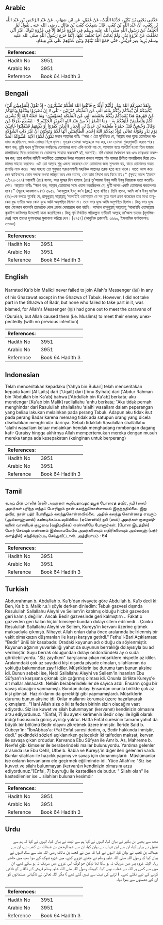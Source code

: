 ## Arabic


<div dir="rtl" lang="ar" style={{fontSize:'larger',backgroundColor:'#f8f9fa',padding:20}}>
حَدَّثَنِي يَحْيَى بْنُ بُكَيْرٍ، حَدَّثَنَا اللَّيْثُ، عَنْ عُقَيْلٍ، عَنِ ابْنِ شِهَابٍ، عَنْ عَبْدِ الرَّحْمَنِ بْنِ عَبْدِ اللَّهِ بْنِ كَعْبٍ، أَنَّ عَبْدَ اللَّهِ بْنَ كَعْبٍ، قَالَ سَمِعْتُ كَعْبَ بْنَ مَالِكٍ ـ رضى الله عنه ـ يَقُولُ لَمْ أَتَخَلَّفْ عَنْ رَسُولِ اللَّهِ صلى الله عليه وسلم فِي غَزْوَةٍ غَزَاهَا إِلاَّ فِي غَزْوَةِ تَبُوكَ، غَيْرَ أَنِّي تَخَلَّفْتُ عَنْ غَزْوَةِ بَدْرٍ، وَلَمْ يُعَاتَبْ أَحَدٌ تَخَلَّفَ عَنْهَا، إِنَّمَا خَرَجَ رَسُولُ اللَّهِ صلى الله عليه وسلم يُرِيدُ عِيرَ قُرَيْشٍ، حَتَّى جَمَعَ اللَّهُ بَيْنَهُمْ وَبَيْنَ عَدُوِّهِمْ عَلَى غَيْرِ مِيعَادٍ‏.‏
</div>
<div style={{backgroundColor:'#f8f9fa',padding:20, marginBottom: 10}}><table> <thead> <tr> <th>References:</th> <th></th> </tr> </thead> <tbody><tr><td>Hadith No</td><td>3951</td></tr><tr><td>Arabic No</td><td>3951</td></tr><tr><td>Reference</td><td>Book 64 Hadith 3</td></tr></tbody></table></div>

## Bengali


<div dir="ltr" lang="bn" style={{fontSize:'larger',backgroundColor:'#f8f9fa',padding:20}}>
(وَلَقَدْ نَصَرَكُمُ اللهُ بِبَدْرٍ وَّأَنْتُمْ أَذِلَّةٌ ج فَاتَّقُوا اللهَ لَعَلَّكُمْ تَشْكُرُوْنَ - إِذْ تَقُوْلُ لِلْمُؤْمِنِيْنَ أَلَنْ يَّكْفِيَكُمْ أَنْ يُّمِدَّكُمْ رَبُّكُمْ بِثَلٰثَةِ اٰلٰفٍ مِّنَ الْمَلٰٓئِكَةِ مُنْزَلِيْنَ - بَلٰٓى لا إِنْ تَصْبِرُوْا وَتَتَّقُوْا وَيَأْتُوْكُمْ مِّنْ فَوْرِهِمْ هٰذَا يُمْدِدْكُمْ رَبُّكُمْ بِخَمْسَةِ اٰلٰفٍ مِّنَ الْمَلٰٓئِكَةِ مُسَوِّمِيْنَ- وَمَا جَعَلَهُ اللهُ إِلَّا بُشْرٰى لَكُمْ وَلِتَطْمَئِنَّ قُلُوْبُكُمْ بِهٰ - وَمَا النَّصْرُ إِلَّا مِنْ عِنْدِ اللهِ الْعَزِيْزِ الْحَكِيْمِ لا - لِيَقْطَعَ طَرَفًا مِّنَ الَّذِيْنَ كَفَرُوْآ أَوْ يَكْبِتَهُمْ فَيَنْقَلِبُوْا خَآئِبِيْنَ) وَقَالَ وَحْشِيٌّ قَتَلَ حَمْزَةُ طُعَيْمَةَ بْنَ عَدِيِّ بْنِ الْخِيَارِ يَوْمَ بَدْرٍ وَقَوْلُهُ تَعَالَى (وَإِذْ يَعِدُكُمُ اللهُ إِحْدَى الطَّآئِفَتَيْنِ أَنَّهَا لَكُمْ وَتَوَدُّوْنَ أَنَّ غَيْرَ ذَاتِ الشَّوْكَةِ تَكُوْنُ لَكُمْ) الآيَةَ الشَّوْكَةُ الْحَدُّ মহান আল্লাহর বাণীঃ ‘‘আর এ তো সুনিশ্চিত যে, আল্লাহ বদর যুদ্ধে তোমাদের সাহায্য করেছিলেন, অথচ তোমরা ছিলে দুর্বল। সুতরাং তোমরা আল্লাহকে ভয় কর, যেন তোমরা শুকরগুজারী করতে পার। স্মরণ কর, তুমি যখন মু’মিনদের বলছিলেঃ তোমাদের জন্য একি যথেষ্ট নয় যে, আসমান হতে অবতীর্ণ হওয়া তিন হাজার মালায়িকাহ দিয়ে তোমাদের রব তোমাদের সাহায্য করবেন? হ্যাঁ, অবশ্যই। যদি তোমরা ধৈর্যধারণ কর এবং তাক্ওয়া অবলম্বন কর; তবে কাফির বাহিনী অতর্কিতে তোমাদের উপর আক্রমণ করলে আল্লাহ পাঁচ হাজার চিহ্নিত মালায়িকাহ দিয়ে তোমাদের সাহায্য করবেন। এটা তো আল্লাহ শুধু এজন্য করেছেন যেন তোমাদের জন্য সুসংবাদ হয়, যাতে তোমাদের অন্তর প্রশান্তি লাভ করে। আর সাহায্য তো শুধুমাত্র পরাক্রমশালী মহাবিজ্ঞ আল্লাহর তরফ হতে হয়ে থাকে। যাতে ধ্বংস করে দেন কাফিরদের কোন দলকে অথবা লাঞ্ছিত করে দেন তাদের, যেন তারা নিরাশ হয়ে ফিরে যায়।’’ (সূরাহ আলে ‘ইমরান ৩/১২৩-১২৭) ওয়াহশী (রাঃ) বলেন, বদর যুদ্ধের দিন হাম্যাহ (রাঃ) তু’আয়মা ইবনু আদী ইবনু খিয়ারকে হত্যা করেছিলেন। আল্লাহর বাণীঃ ‘‘স্মরণ কর, আল্লাহ্ তোমাদের সঙ্গে ওয়াদা করেছিলেন যে, দু’টি দলের একটি তোমাদের করতলগত হবে।’’ (সূরাহ আনফাল ৮/৭) ৩৯৫১. ‘আবদুল্লাহ ইবনু কা‘ব (রহ.) হতে বর্ণিত। তিনি বলেন, আমি কা‘ব ইবনু মালিক (রাঃ)-কে বলতে শুনেছি যে, রাসূলুল্লাহ্ সাল্লাল্লাহু ‘আলাইহি ওয়াসাল্লাম যে সব যুদ্ধে অংশ গ্রহণ করেছেন তার মধ্যে তাবূকের যুদ্ধ ব্যতীত অন্য কোন যুদ্ধে আমি অনুপস্থিত ছিলাম না। তবে বদর যুদ্ধে আমি অনুপস্থিত ছিলাম। কিন্তু বদর যুদ্ধে যারা যোগদান করেননি তাদেরকে কোন প্রকার দোষারোপ করা হয়নি। আসলে রাসূলুল্লাহ্ সাল্লাল্লাহু ‘আলাইহি ওয়াসাল্লাম কুরাইশ কাফিলার উদ্দেশেই যাত্রা করেছিলেন। কিন্তু পূর্ব নির্ধারিত পরিকল্পনা ব্যতীতই আল্লাহ্ তা‘আলা তাদের (মুসলিমদের) সঙ্গে তাদের দুশমনদের মুকাবালা করিয়ে দেন। [২৭৫৭] (আধুনিক প্রকাশনীঃ ৩৬৬০, ইসলামিক ফাউন্ডেশনঃ ৩৬৬৩)
</div>
<div style={{backgroundColor:'#f8f9fa',padding:20, marginBottom: 10}}><table> <thead> <tr> <th>References:</th> <th></th> </tr> </thead> <tbody><tr><td>Hadith No</td><td>3951</td></tr><tr><td>Arabic No</td><td>3951</td></tr><tr><td>Reference</td><td>Book 64 Hadith 3</td></tr></tbody></table></div>

## English


<div dir="ltr" lang="en" style={{fontSize:'larger',backgroundColor:'#f8f9fa',padding:20}}>
Narrated Ka'b bin Malik:I never failed to join Allah's Messenger (ﷺ) in any of his Ghazawat except in the Ghazwa of Tabuk. However, I did not take part in the Ghazwa of Badr, but none who failed to take part in it, was blamed, for Allah's Messenger (ﷺ) had gone out to meet the caravans of (Quraish, but Allah caused them (i.e. Muslims) to meet their enemy unexpectedly (with no previous intention)
</div>
<div style={{backgroundColor:'#f8f9fa',padding:20, marginBottom: 10}}><table> <thead> <tr> <th>References:</th> <th></th> </tr> </thead> <tbody><tr><td>Hadith No</td><td>3951</td></tr><tr><td>Arabic No</td><td>3951</td></tr><tr><td>Reference</td><td>Book 64 Hadith 3</td></tr></tbody></table></div>

## Indonesian


<div dir="ltr" lang="id" style={{fontSize:'larger',backgroundColor:'#f8f9fa',padding:20}}>
Telah menceritakan kepadaku [Yahya bin Bukair] telah menceritakan kepada kami [Al Laits] dari ['Uqail] dari [Ibnu Syihab] dari ['Abdur Rahman bin 'Abdullah bin Ka'ab] bahwa ['Abdullah bin Ka'ab] berkata; aku mendengar [Ka'ab bin Malik] radliallahu 'anhu berkata; "Aku tidak pernah menghindar dari Rasulullah shallallahu 'alaihi wasallam dalam peperangan yang beliau lakukan melainkan pada perang Tabuk. Adapun aku tidak ikut pada perang Badar karena memang tidak ada satupun orang yang dicela disebabkan menghindar darinya. Sebab tidaklah Rasulullah shallallahu 'alaihi wasallam keluar melainkan hendak menghadang rombongan dagang kafir Quraisy hingga akhirnya Allah mempertemukan mereka dengan musuh mereka tanpa ada kesepakatan (keinginan untuk berperang)
</div>
<div style={{backgroundColor:'#f8f9fa',padding:20, marginBottom: 10}}><table> <thead> <tr> <th>References:</th> <th></th> </tr> </thead> <tbody><tr><td>Hadith No</td><td>3951</td></tr><tr><td>Arabic No</td><td>3951</td></tr><tr><td>Reference</td><td>Book 64 Hadith 3</td></tr></tbody></table></div>

## Tamil


<div dir="ltr" lang="ta" style={{fontSize:'larger',backgroundColor:'#f8f9fa',padding:20}}>
கஅப் பின் மாலிக் (ரலி) அவர்கள் கூறியதாவது: தபூக் போரைத் தவிர, நபி (ஸல்) அவர்கள் புரிந்த எந்தப் போரிலும் நான் கலந்துகொள்ளாமல் இருந்ததில்லை. இது தவிர, நான் பத்ர் போரிலும் கலந்துகொள்ளவில்லை. அதில் கலந்து கொள்ளாத எவரும் (அல்லாஹ்வால்) கண்டிக்கப்படவுமில்லை. (ஏனெனில்) நபி (ஸல்) அவர்கள் குறைஷியரின் வாணிபக் குழுவை (வழிமறிக்க) எண்ணியே போனார்கள். (போன இடத்தில்) போர் செய்யும் எண்ணம் இல்லாமலேயே அவர்களையும் எதிரிகளையும் அல்லாஹ் (பத்ர் களத்தில்) சந்திக்கும்படி செய்துவிட்டான். அத்தியாயம் : 64
</div>
<div style={{backgroundColor:'#f8f9fa',padding:20, marginBottom: 10}}><table> <thead> <tr> <th>References:</th> <th></th> </tr> </thead> <tbody><tr><td>Hadith No</td><td>3951</td></tr><tr><td>Arabic No</td><td>3951</td></tr><tr><td>Reference</td><td>Book 64 Hadith 3</td></tr></tbody></table></div>

## Turkish


<div dir="ltr" lang="tr" style={{fontSize:'larger',backgroundColor:'#f8f9fa',padding:20}}>
Abdurrahman b. Abdullah b. Ka'b'dan rivayete göre Abdullah b. Ka'b dedi ki: Ben, Ka'b b. Malik r.a.'ı şöyle derken dinledim: Tebuk gazvesi dışında Resulullah Sallallahu Aleyhi ve Sellem'in katılmış olduğu hiçbir gazveden geri kalmış değilim. Ancak Bedir gazvesinde geri kalmıştırn .. Fakat o gazveden geri kalan hiçbir kimseye bundan dolayı sitem edilmedi .. Çünkü Resulullah Sallallahu Aleyhi ve Sellem, Kureyş'in kervanı üzerine gitmek maksadıyla çıkmıştı. Nihayet Allah onları daha önce aralarında belirlenmiş bir vakit olmaksızın düşmanları ile karşı karşıya getirdi." Fethu'l-Bari Açıklaması: "Bedir" ünlü bir kasabadır. Oradaki kuyunun adı olduğu da söylenmiştir. Kuyunun ağzının yuvarlaklığı yahut da suyunun berraklığı dolayısıyla bu ad verilmiştir. Suyu berrak olduğundan dolayı ondördündeki ay o suda görülebiliyordu. "Siz zayıfken" karşılarına çıkan müşriklere nispetle az idiler. Aralarındaki çok az sayıdaki kişi dışında piyade olmaları, silahlarının da yokluğu bakımından zayıf idiler. Müşriklerin ise durumu tam bunun aksine idi. Bunun sebebi ise, Nebi Sallallahu Aleyhi ve Sellem'in insanları Ebu Süfyan'ın karşısına çıkmak için çağırmış olması idi. Onunla birlikte Kureyş'e ait mallar alınacaktı. Nebiin beraberindekiler de sayıca azdı. Ensarın çoğu bir savaş olacağını sanmamıştı. Bundan dolayı Ensardan onunla birlikte çok az kişi gitmişti. Hazırlıklarını da gerektiği gibi yapmamışlardı. Müşriklerin durumu bunun aksine idi. Onlar mallarını korumak üzere hazırlanarak çıkmışlardı. "Hani Allah size o iki taifeden birinin sizin olacağını vaat ediyordu. Siz ise kuwet ve silah bulunmayan (kervanın) kendinizin olmasını arzu ediyordunuz. "[Enfal, 7] Bu ayet-i kerimenin Bedir olayı ile ilgili olarak indiği hususunda görüş ayrılığı yoktur. Hatta Enfal suresinin tamamı yahut da büyük bir bölümü Bedir olayını zikretmek üzere inmiştir. İleride Said b. Cubeyr'in: "İbnAbbas'a: (Ya) Enfal suresi dedim, o, Bedir hakkında inmiştir, dedi." şeklindeki sözleri açıklanırken gelecektir İki taifeden maksat, kervan ile savaşa çıkan ordudur. Kervanda Ebu Süfyan ile Amr b. As, Mahreme b. Nevfel gibi kimseler ile beraberindeki mallar bulunuyordu. Yardıma gelenler arasında ise Ebu Cehil, Utbe b. Rabia ve Kureyş'in diğer ileri gelenleri vardı. Bunlar silahları ile hazırlık yapmış ve savaş için donanmışlardı. Müslümanlar ise onların kervanlarını ele geçirmek eğiliminde-idi. Yüce AIlah'ın: "Siz ise kuvvet ve silahı bulunmayan (kervan)ın kendinizin olmasını arzu ediyordunuz."[Enfal, 7] buyruğu ile kastedilen de budur. " Silahı olan" ile kastedilenler ise .. silahları bulunan kesimdir
</div>
<div style={{backgroundColor:'#f8f9fa',padding:20, marginBottom: 10}}><table> <thead> <tr> <th>References:</th> <th></th> </tr> </thead> <tbody><tr><td>Hadith No</td><td>3951</td></tr><tr><td>Arabic No</td><td>3951</td></tr><tr><td>Reference</td><td>Book 64 Hadith 3</td></tr></tbody></table></div>

## Urdu


<div dir="rtl" lang="ur" style={{fontSize:'larger',backgroundColor:'#f8f9fa',padding:20}}>
مجھ سے یحییٰ بن بکیر نے بیان کیا، انہوں نے کہا ہم سے لیث نے بیان کیا، انہوں نے کہا کہ ہم سے عقیل نے بیان کیا، ان سے ابن شہاب نے بیان کیا، ان سے عبدالرحمٰن بن عبداللہ بن کعب نے، ان سے عبداللہ بن کعب نے بیان کیا، انہوں نے کہا کہ میں نے کعب بن مالک رضی اللہ عنہ سے سنا، انہوں نے بیان کیا کہ رسول اللہ صلی اللہ علیہ وسلم نے جتنے غزوے کئے، میں غزوہ تبوک کے سوا سب میں حاضر رہا۔ البتہ غزوہ بدر میں شریک نہ ہو سکا تھا لیکن جو لوگ اس غزوے میں شریک نہ ہو سکے تھے، ان میں سے کسی پر اللہ نے عتاب نہیں کیا۔ کیونکہ رسول اللہ صلی اللہ علیہ وسلم قریش کے قافلے کو تلاش کرنے کے لیے نکلے تھے۔ ( لڑنے کی نیت سے نہیں گئے تھے ) مگر اللہ تعالیٰ نے ناگہانی مسلمانوں کو ان کے دشمنوں سے بھڑا دیا۔
</div>
<div style={{backgroundColor:'#f8f9fa',padding:20, marginBottom: 10}}><table> <thead> <tr> <th>References:</th> <th></th> </tr> </thead> <tbody><tr><td>Hadith No</td><td>3951</td></tr><tr><td>Arabic No</td><td>3951</td></tr><tr><td>Reference</td><td>Book 64 Hadith 3</td></tr></tbody></table></div>